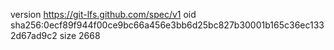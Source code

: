 version https://git-lfs.github.com/spec/v1
oid sha256:0ecf89f944f00ce9bc66a456e3bb6d25bc827b30001b165c36ec1332d67ad9c2
size 2668
